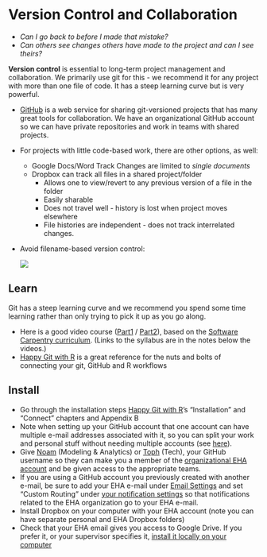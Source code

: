 # Version Control and Collaboration

-   *Can I go back to before I made that mistake?*
-   *Can others see changes others have made to the project and can I
    see theirs?*

**Version control** is essential to long-term project management
and collaboration. We primarily use git for this - we recommend it
for any project with more than one file of code. It has a steep learning curve
but is very powerful.

-   [GitHub](http://github.com) is a web service for sharing
    git-versioned projects that has many great tools for collaboration.
    We have an organizational GitHub account so we can have private repositories
    and work in teams with shared projects.

-   For projects with little code-based work, there are other options,
    as well:
    -   Google Docs/Word Track Changes are limited to *single documents*
    -   Dropbox can track all files in a shared project/folder
        -   Allows one to view/revert to any previous version of a file
            in the folder
        -   Easily sharable
        -   Does not travel well - history is lost when project moves
            elsewhere
        -   File histories are independent - does not track
            interrelated changes.
            
-   Avoid filename-based version control: 

    ![](http://www.phdcomics.com/comics/archive/phd052810s.gif)

## Learn

Git has a steep learning curve and we recommend you spend some time
learning rather than only trying to pick it up as you go along.

-   Here is a good video course
    ([Part1](https://www.youtube.com/watch?v=IpUDlhh8I2E) /
    [Part2](https://www.youtube.com/watch?v=S8TLL05qVFg)), based on
    the [Software Carpentry
    curriculum](http://software-carpentry.org/lessons/).  (Links to the syllabus
    are in the notes below the videos.)
-   [Happy Git with R](http://happygitwithr.com/) is a great reference
    for the nuts and bolts of connecting your git, GitHub and R
    workflows

## Install

-   Go through the installation steps [Happy Git with
    R](http://happygitwithr.com/)'s "Installation" and "Connect"
    chapters and Appendix B
-   Note when setting up your GitHub account that one account can have multiple
    e-mail addresses associated with it, so you can split your work and personal
    stuff without needing multiple accounts (see [here](https://help.github.com/articles/managing-notification-emails-for-organizations/)).
-   Give [Noam](ross@ecohealthalliance.org) (Modeling & Analytics) or
    [Toph](allen@ecohealthalliance.org) (Tech), your GitHub username so
    they can make you a member of the [organizational EHA
    account](https://github.com/ecohealthalliance) and be given access
    to the appropriate teams.
-   If you are using a GitHub account you previously created with another
    e-mail, be sure to add your EHA e-mail under [Email Settings](https://github.com/settings/notifications)
    and set "Custom Routing" under [your notification settings](https://github.com/settings/notifications)
    so that notifications related to the EHA organization go to your EHA
    e-mail.
-   Install Dropbox on your computer with your EHA account (note you can
    have separate personal and EHA Dropbox folders)
-   Check that your EHA email gives you access to Google Drive. If you
    prefer it, or your supervisor specifies it, [install it locally on
    your computer](https://tools.google.com/dlpage/drive)

